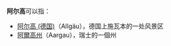'''阿尔高'''可以指：

*[[阿尔高_(德国)|阿尔高 (德国)]]（Allgäu），德国上施瓦本的一处风景区
*[[阿爾高州|阿爾高州]]（Aargau），瑞士的一個州

{{Disambig|Cat=三字消歧义}}